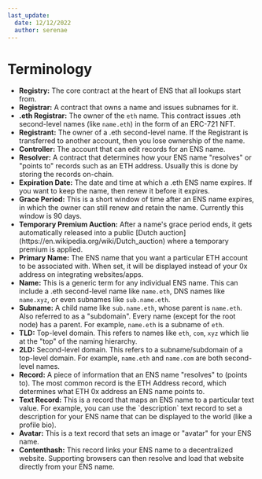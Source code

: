```yaml
---
last_update:
  date: 12/12/2022
  author: serenae
---
```


# Terminology

 - <Link to="/docs/core/design/how-ens-works#the-ens-registry"><b>Registry:</b></Link> The core contract at the heart of ENS that all lookups start from.
 - **Registrar:** A contract that owns a name and issues subnames for it.
 - **.eth Registrar:** The owner of the `eth` name. This contract issues .eth second-level names (like `name.eth`) in the form of an ERC-721 NFT.
 - **Registrant:** The owner of a .eth second-level name. If the Registrant is transferred to another account, then you lose ownership of the name.
 - **Controller:** The account that can edit records for an ENS name.
 - <Link to="/docs/core/records/resolver"><b>Resolver:</b></Link> A contract that determines how your ENS name "resolves" or "points to" records such as an ETH address. Usually this is done by storing the records on-chain.
 - <Link to="/docs/core/registration/name-lifecycle#expired"><b>Expiration Date:</b></Link> The date and time at which a .eth ENS name expires. If you want to keep the name, then renew it before it expires.
 - <Link to="/docs/core/registration/name-lifecycle#grace-period"><b>Grace Period:</b></Link> This is a short window of time after an ENS name expires, in which the owner can still renew and retain the name. Currently this window is 90 days.
 - <Link to="/docs/core/registration/name-lifecycle#temporary-premium-auction"><b>Temporary Premium Auction:</b></Link> After a name's grace period ends, it gets automatically released into a public [Dutch auction](https://en.wikipedia.org/wiki/Dutch_auction) where a temporary premium is applied.
 - <Link to="/docs/core/records/primary-name"><b>Primary Name:</b></Link> The ENS name that you want a particular ETH account to be associated with. When set, it will be displayed instead of your 0x address on integrating websites/apps.
 - **Name:** This is a generic term for any individual ENS name. This can include a .eth second-level name like `name.eth`, DNS names like `name.xyz`, or even subnames like `sub.name.eth`.
 - **Subname:** A child name like `sub.name.eth`, whose parent is `name.eth`. Also referred to as a "subdomain". Every name (except for the root node) has a parent. For example, `name.eth` is a subname of `eth`.
 - **TLD:** Top-level domain. This refers to names like `eth`, `com`, `xyz` which lie at the "top" of the naming hierarchy.
 - **2LD:** Second-level domain. This refers to a subname/subdomain of a top-level domain. For example, `name.eth` and `name.com` are both second-level names.
 - <Link to="/docs/core/records/"><b>Record:</b></Link> A piece of information that an ENS name "resolves" to (points to). The most common record is the ETH Address record, which determines what ETH 0x address an ENS name points to.
 - <Link to="/docs/core/records/custom-records"><b>Text Record:</b></Link> This is a record that maps an ENS name to a particular text value. For example, you can use the `description` text record to set a description for your ENS name that can be displayed to the world (like a profile bio).
 - <Link to="/docs/core/records/avatar"><b>Avatar:</b></Link> This is a text record that sets an image or "avatar" for your ENS name.
 - <Link to="/docs/core/records/content-hash"><b>Contenthash:</b></Link> This record links your ENS name to a decentralized website. Supporting browsers can then resolve and load that website directly from your ENS name.
